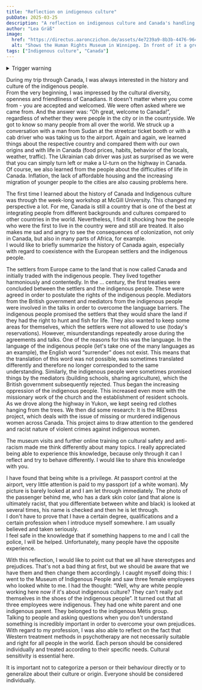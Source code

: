 ```yaml
---
title: "Reflection on indigenous culture"
pubDate: 2025-03-25
description: "A reflection on indigenous culture and Canada's handling of it"
author: "Lea Gräß"
image:
  href: "https://directus.aaronczichon.de/assets/4e7239a9-8b3b-4476-9648-173add33cf57.jpeg?quality=70&width=1600"
  alt: "Shows the Human Rights Museum in Winnipeg. In front of it a green meadow and a sunset in the background."
tags: ["Indigenous culture", "Canada"]
---
```



<details>
  <summary>Trigger warning</summary>
  We're from Germany and we want to learn as much as we can about the history and the current situation of the indigenous people in Canada. As we're not native English speakers we may made mistakes or didn't understood everything correctly. We apologize for that.   
  If you feel offended or have any suggestions and improvements for this text, please let us know. We are happy to learn and improve.
</details>

During my trip through Canada, I was always interested in the history and culture of the indigenous people.    
From the very beginning, I was impressed by the cultural diversity, openness and friendliness of Canadians. It doesn't matter where you come from - you are accepted and welcomed. We were often asked where we came from. And the answer was: “Oh great, welcome to Canada!”, regardless of whether they were people in the city or in the countryside. 
We got to know so many people from all over the world. We struck up a conversation with a man from Sudan at the streetcar ticket booth or with a cab driver who was taking us to the airport. Again and again, we learned things about the respective country and compared them with our own origins and with life in Canada (food prices, habits, behavior of the locals, weather, traffic). The Ukrainian cab driver was just as surprised as we were that you can simply turn left or make a U-turn on the highway in Canada.    
Of course, we also learned from the people about the difficulties of life in Canada. Inflation, the lack of affordable housing and the increasing migration of younger people to the cities are also causing problems here. 

The first time I learned about the history of Canada and Indigenous culture was through the week-long workshop at McGill University. This changed my perspective a lot. For me, Canada is still a country that is one of the best at integrating people from different backgrounds and cultures compared to other countries in the world. Nevertheless, I find it shocking how the people who were the first to live in the country were and still are treated. It also makes me sad and angry to see the consequences of colonization, not only in Canada, but also in many parts of Africa, for example.    
I would like to briefly summarize the history of Canada again, especially with regard to coexistence with the European settlers and the indigenous people. 

The settlers from Europe came to the land that is now called Canada and initially traded with the indigenous people. They lived together harmoniously and contentedly. In the ... century, the first treaties were concluded between the settlers and the indigenous people. These were agreed in order to postulate the rights of the indigenous people. Mediators from the British government and mediators from the indigenous people were involved in the talks in order to overcome the language barriers. The indigenous people promised the settlers that they would share the land if they had the right to hunt and fish for life. They also wanted to keep some areas for themselves, which the settlers were not allowed to use (today's reservations). However, misunderstandings repeatedly arose during the agreements and talks. One of the reasons for this was the language. In the language of the indigenous people (let's take one of the many languages as an example), the English word “surrender” does not exist. This means that the translation of this word was not possible, was sometimes translated differently and therefore no longer corresponded to the same understanding. Similarly, the indigenous people were sometimes promised things by the mediators (building schools, sharing agriculture), which the British government subsequently rejected. Thus began the increasing oppression of the indigenous people. This increased even more with the missionary work of the church and the establishment of resident schools.    
As we drove along the highway in Yukon, we kept seeing red clothes hanging from the trees. We then did some research: It is the REDress project, which deals with the issue of missing or murdered indigenous women across Canada. This project aims to draw attention to the gendered and racist nature of violent crimes against indigenous women.  

The museum visits and further online training on cultural safety and anti-racism made me think differently about many topics. I really appreciated being able to experience this knowledge, because only through it can I reflect and try to behave differently. I would like to share this knowledge with you. 

<DirectusImage assetId="944de815-deeb-415f-9994-824c0a6af7e3.jpeg" />

I have found that being white is a privilege. At passport control at the airport, very little attention is paid to my passport (of a white woman).  My picture is barely looked at and I am let through immediately. The photo of the passenger behind me, who has a dark skin color (and that alone is ultimately racist, that you differentiate between white and black) is looked at several times, his name is checked and then he is let through.    
I don't have to prove that I have a certain degree, qualifications and a certain profession when I introduce myself somewhere. I am usually believed and taken seriously.    
I feel safe in the knowledge that if something happens to me and I call the police, I will be helped. 
Unfortunately, many people have the opposite experience. 

With this reflection, I would like to point out that we all have stereotypes and prejudices. That's not a bad thing at first, but we should be aware that we have them and then change them accordingly.
I caught myself doing this: I went to the Museum of Indigenous People and saw three female employees who looked white to me.  I had the thought: “Well, why are white people working here now if it's about indigenous culture? They can't really put themselves in the shoes of the indigenous people”. It turned out that all three employees were indigenous. They had one white parent and one indigenous parent. They belonged to the indigenous Métis group.    
Talking to people and asking questions when you don't understand something is incredibly important in order to overcome your own prejudices.    
With regard to my profession, I was also able to reflect on the fact that Western treatment methods in psychotherapy are not necessarily suitable and right for all people in the world. Each person should be considered individually and treated according to their specific needs. Cultural sensitivity is essential here. 

It is important not to categorize a person or their behaviour directly or to generalize about their culture or origin. Everyone should be considered individually.  